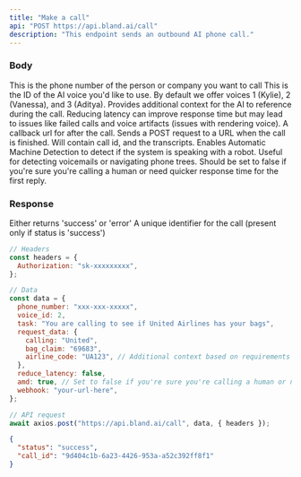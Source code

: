 ```yaml
---
title: "Make a call"
api: "POST https://api.bland.ai/call"
description: "This endpoint sends an outbound AI phone call."
---
```


### Body

<ParamField body="phone_number" type="string">
  This is the phone number of the person or company you want to call
</ParamField>

<ParamField body="voice_id" type="number">
  This is the ID of the AI voice you'd like to use. By default we offer voices 1
  (Kylie), 2 (Vanessa), and 3 (Aditya).
</ParamField>

<ParamField body="request_data" type="object">
  Provides additional context for the AI to reference during the call.
</ParamField>

<ParamField body="reduce_latency" type="boolean">
  Reducing latency can improve response time but may lead to issues like failed
  calls and voice artifacts (issues with rendering voice).
</ParamField>

<ParamField body="webhook" type="string">
  A callback url for after the call. Sends a POST request to a URL when the call
  is finished. Will contain call id, and the transcripts.
</ParamField>

<ParamField body="amd" type="boolean">
  Enables Automatic Machine Detection to detect if the system is speaking with a
  robot. Useful for detecting voicemails or navigating phone trees. Should be
  set to false if you're sure you're calling a human or need quicker response
  time for the first reply.
</ParamField>

### Response

<ResponseField name="status" type="string">
  Either returns 'success' or 'error'
</ResponseField>

<ResponseField name="call_id" type="string">
  A unique identifier for the call (present only if status is 'success')
</ResponseField>

<RequestExample>

```javascript Example Request.js
// Headers
const headers = {
  Authorization: "sk-xxxxxxxxx",
};

// Data
const data = {
  phone_number: "xxx-xxx-xxxxx",
  voice_id: 2,
  task: "You are calling to see if United Airlines has your bags",
  request_data: {
    calling: "United",
    bag_claim: "69683",
    airline_code: "UA123", // Additional context based on requirements
  },
  reduce_latency: false,
  amd: true, // Set to false if you're sure you're calling a human or need quicker response
  webhook: "your-url-here",
};

// API request
await axios.post("https://api.bland.ai/call", data, { headers });
```

</RequestExample>

<ResponseExample>

```json Response
{
  "status": "success",
  "call_id": "9d404c1b-6a23-4426-953a-a52c392ff8f1"
}
```

</ResponseExample>
